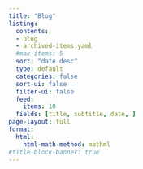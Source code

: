 ```yaml
---
title: "Blog"
listing:
  contents:
  - blog
  - archived-items.yaml
  #max-items: 5
  sort: "date desc"
  type: default
  categories: false
  sort-ui: false
  filter-ui: false
  feed: 
    items: 10
  fields: [title, subtitle, date, ]
page-layout: full
format:
  html:
    html-math-method: mathml
#title-block-banner: true
---
```

